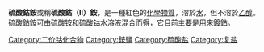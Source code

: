 {{Chembox
|   Name = 硫酸钴铵
|   IUPACName =ammonium cobaltous sulfate
|   OtherNames = 硫酸鈷(II)銨
|   ImageFile = Ammonium_-_cobalt_sulfate_1.JPG
| Section1 = {{Chembox Identifiers
| CASNo = 13586-38-4
| CASNo_Ref = {{cascite|changed|??}}
|    SMILES  =  
|    RTECS  =  
}}
| Section2 = {{Chembox Properties
|   Formula = (NH<sub>4</sub>)<sub>2</sub>Co(SO<sub>4</sub>)<sub>2</sub>·6H<sub>2</sub>O 
|   MolarMass = 395.22
|   Appearance =红色[[單斜晶系|单斜晶体]] 
|   Density =1.902
|   Solubility = 
|   MeltingPt = 
|   BoilingPt =
|   pKa = 
|   pKb = 
|   Viscosity = 
  }}
| Section3 = {{Chembox Structure
|   MolShape = 
|   Coordination = 
|   CrystalStruct = 
|   Dipole =
  }}
| Section7 = {{Chembox Hazards
|   ExternalMSDS =
|   MainHazards = 
|   FlashPt = 
|   RPhrases = 
|   SPhrases = 
  }}
| Section8 = {{Chembox Related
|   OtherAnions =
|   OtherCations =
|   OtherCpds = 
  }}
}}
'''硫酸鈷銨'''或稱'''硫酸鈷（II）銨'''，是一種紅色的[[化學物質|化學物質]]，溶於[[水|水]]，但不溶於[[乙醇|乙醇]]。硫酸鈷銨可由[[硫酸铵|硫酸铵]]和[[硫酸钴|硫酸钴]]水溶液混合而得，它目前主要是用來[[電鍍|鍍]][[鈷|鈷]]。

{{铵盐}}
{{钴化合物}}
{{硫酸盐}}
{{無機化合物小作品}}
[[Category:二价钴化合物|Category:二价钴化合物]]
[[Category:銨鹽|Category:銨鹽]]
[[Category:硫酸盐|Category:硫酸盐]]
[[Category:复盐|Category:复盐]]